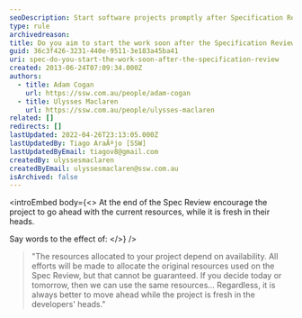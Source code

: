 ```yaml
---
seoDescription: Start software projects promptly after Specification Review to retain momentum and maintain developer focus.
type: rule
archivedreason:
title: Do you aim to start the work soon after the Specification Review?
guid: 36c3f426-3231-440e-9511-3e183a45ba41
uri: spec-do-you-start-the-work-soon-after-the-specification-review
created: 2013-06-24T07:09:34.000Z
authors:
  - title: Adam Cogan
    url: https://ssw.com.au/people/adam-cogan
  - title: Ulysses Maclaren
    url: https://ssw.com.au/people/ulysses-maclaren
related: []
redirects: []
lastUpdated: 2022-04-26T23:13:05.000Z
lastUpdatedBy: Tiago AraÃºjo [SSW]
lastUpdatedByEmail: tiagov8@gmail.com
createdBy: ulyssesmaclaren
createdByEmail: ulyssesmaclaren@ssw.com.au
isArchived: false
---
```


<introEmbed
  body={<>
At the end of the Spec Review encourage the project to go ahead with the current resources, while it is fresh in their heads.

Say words to the effect of:
  </>}
/>
> "The resources allocated to your project depend on availability. All efforts will be made to allocate the original resources used on the Spec Review, but that cannot be guaranteed.
> If you decide today or tomorrow, then we can use the same resources...
> Regardless, it is always better to move ahead while the project is fresh in the developers' heads."
